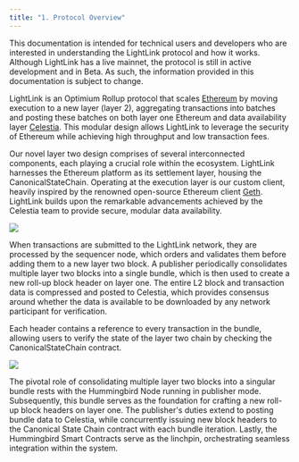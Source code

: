 ```yaml
---
title: "1. Protocol Overview"
---
```


<Note>
  This documentation is intended for technical users and developers who are
  interested in understanding the LightLink protocol and how it works.
</Note>

<Warning>
  Although LightLink has a live mainnet, the protocol is still in active
  development and in Beta. As such, the information provided in this
  documentation is subject to change.
</Warning>

LightLink is an <Tooltip tip="Optimiums scale blockchains by moving execution and data availability off the base layer">Optimium</Tooltip> Rollup protocol that scales
[Ethereum](https://ethereum.org/) by moving execution to a new layer (layer 2), aggregating transactions into batches and posting these batches on both layer one Ethereum
and data availability layer [Celestia](https://celestia.org/). This modular design allows LightLink to leverage the security of Ethereum while achieving high throughput and low
transaction fees.

Our novel layer two design comprises of several interconnected components, each playing a crucial role within the ecosystem. LightLink harnesses the Ethereum platform as its settlement
layer, housing the CanonicalStateChain. Operating at the execution layer is our custom client, heavily inspired by the renowned open-source Ethereum client
[Geth](https://github.com/ethereum/go-ethereum). LightLink builds upon the remarkable advancements achieved by the Celestia team to provide secure, modular data availability.

<Frame caption="Fig.1 LightLink Protocol Modular Layered Arcitecture">
  <img width={500} src="/images/layers.svg" />
</Frame>

When transactions are submitted to the LightLink network, they are processed by the sequencer node, which orders and validates them before adding them to a new layer two block.
A publisher periodically consolidates multiple layer two blocks into a single bundle, which is then used to create a new roll-up block header on layer one. The entire L2 block
and transaction data is compressed and posted to Celestia, which provides consensus around whether the data is available to be downloaded by any network participant for verification.

Each header contains a reference to every transaction in the bundle, allowing users to verify the state of the layer two chain by checking the CanonicalStateChain contract.

<Frame caption="Fig.2 LightLink Protocol Overview">
  <img src="/images/overview.svg" />
</Frame>

The pivotal role of consolidating multiple layer two blocks into a singular bundle rests with the Hummingbird Node running in publisher mode. Subsequently, this bundle serves as
the foundation for crafting a new roll-up block headers on layer one. The publisher's duties extend to posting bundle data to Celestia, while concurrently issuing new block headers
to the Canonical State Chain contract with each bundle iteration. Lastly, the Hummingbird Smart Contracts serve as the linchpin, orchestrating seamless integration within the system.
